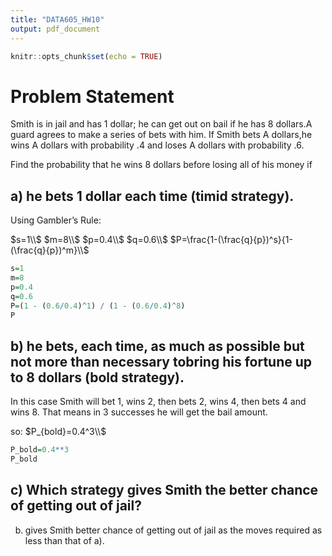 ---
title: "DATA605_HW10"
output: pdf_document
---

```{r setup, include=FALSE}
knitr::opts_chunk$set(echo = TRUE)
```

# Problem Statement

Smith is in jail and has 1 dollar; he can get out on bail if he has 8 dollars.A guard agrees to make a series of bets with him. If Smith bets A dollars,he wins A dollars with probability .4 and loses A dollars with probability .6.

Find the probability that he wins 8 dollars before losing all of his money if

## a) he bets 1 dollar each time (timid strategy).

Using Gambler's Rule: 

$s=1\\$
$m=8\\$
$p=0.4\\$
$q=0.6\\$
$P=\frac{1-(\frac{q}{p})^s}{1-(\frac{q}{p})^m}\\$

```{r}
s=1
m=8
p=0.4
q=0.6
P=(1 - (0.6/0.4)^1) / (1 - (0.6/0.4)^8)
P
```

## b) he bets, each time, as much as possible but not more than necessary tobring his fortune up to 8 dollars (bold strategy).

In this case Smith will bet 1, wins 2, then bets 2, wins 4, then bets 4 and wins 8. That means in 3 successes he will get the bail amount.

so: $P_{bold}=0.4^3\\$

```{r}
P_bold=0.4**3
P_bold
```

## c) Which strategy gives Smith the better chance of getting out of jail?

b) gives Smith better chance of getting out of jail as the moves required as less than that of a). 